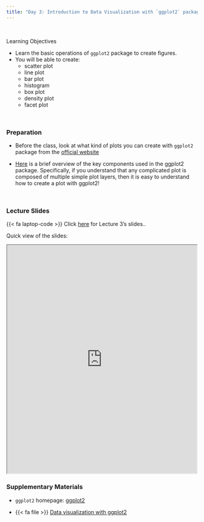 ```yaml
---
title: "Day 3: Introduction to Data Visualization with `ggplot2` package"
---
```


<br>

:::{.goals}
::::{.goals-header}
Learning Objectives
::::
::::{.goals-container}
+ Learn the basic operations of `ggplot2` package to create figures. 
+ You will be able to create:
  + scatter plot
  + line plot
  + bar plot
  + histogram
  + box plot
  + density plot
  + facet plot
::::
:::

<br>

### Preparation

+ Before the class, look at what kind of plots you can create with `ggplot2` package from the [official website](https://r-graph-gallery.com/all-graphs.html)

+ [Here](https://ggplot2.tidyverse.org/articles/ggplot2.html) is a brief overview of the key components used in the ggplot2 package. Specifically, if you understand that any complicated plot is composed of multiple simple plot layers, then it is easy to understand how to create a plot with ggplot2!

<br>

### Lecture Slides

{{< fa laptop-code >}}  Click [here](https://shunkei3.github.io/R-slides/Lec_notes/Lec3/Lec3.html){target="_blank"} for Lecture 3's slides..


Quick view of the slides:


```{=html}
<div style="display: flex; justify-content: center;"> 
<iframe width="900" height="600" src="https://shunkei3.github.io/R-slides/Lec_notes/Lec3/Lec3.html" title="Webpage example"></iframe>
</div>
```

### Supplementary Materials

+ `ggplot2` homepage: [ggplot2](https://ggplot2.tidyverse.org/)

+ {{< fa file >}} [Data visualization with ggplot2](https://posit.co/wp-content/uploads/2022/10/data-visualization-1.pdf){target="_blank"}

